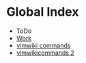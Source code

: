 = Global Index =
* ToDo
* [[Work/index|Work]]
* [http://vimwiki.googlecode.com/hg-history/v1.2/src/doc/vimwiki.txt vimwiki commands]
* [https://code.google.com/p/vimwiki/source/browse/src/doc/vimwiki.txt vimwikicommands 2]

